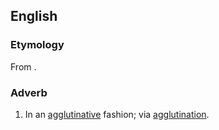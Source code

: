 ==English==

===Etymology===
From {{suffix|agglutinative|ly|lang=en}}.

===Adverb===
{{en-adv}}

# In an [[agglutinative]] fashion; via [[agglutination]].